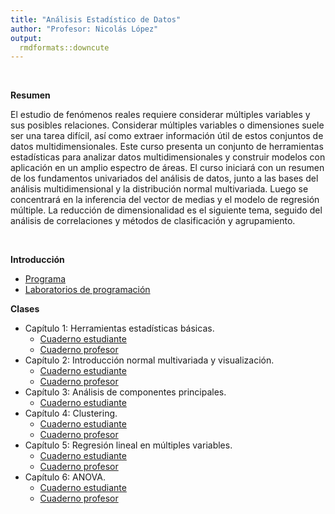 ```yaml
---
title: "Análisis Estadístico de Datos"
author: "Profesor: Nicolás López"
output:
  rmdformats::downcute
---
```


<br>

**Resumen** 

El estudio de fenómenos reales requiere considerar múltiples variables y sus posibles relaciones. Considerar múltiples variables o dimensiones suele ser una tarea difícil, así como extraer información útil de estos conjuntos de datos multidimensionales. Este curso presenta un conjunto de herramientas estadísticas para analizar datos multidimensionales y construir modelos con aplicación en un amplio espectro de áreas. El curso iniciará con un resumen de los fundamentos univariados del análisis de datos, junto a las bases del análisis multidimensional y la distribución normal multivariada. Luego se concentrará en la inferencia del vector de medias y el modelo de regresión múltiple. La reducción de dimensionalidad es el siguiente tema, seguido del análisis de correlaciones y métodos de clasificación y agrupamiento. 

<br>

**Introducción**

- [Programa](https://anlopezl.github.io/files/AED/Programa.pdf)
- [Laboratorios de programación](https://anlopezl.github.io/files/AED/Laboratorios.html)

**Clases**

- Capítulo 1: Herramientas estadísticas básicas.
  - [Cuaderno estudiante](https://anlopezl.github.io/files/AED/NB1_EST.html)
  - [Cuaderno profesor](https://anlopezl.github.io/files/AED/NB1_PRF.html)
- Capítulo 2: Introducción normal multivariada y visualización.
  - [Cuaderno estudiante](https://anlopezl.github.io/files/AED/NB2_EST.html)
  - [Cuaderno profesor](https://anlopezl.github.io/files/AED/NB2_PRF.html)
- Capítulo 3: Análisis de componentes principales.
  - [Cuaderno estudiante](https://anlopezl.github.io/files/AED/NB3.html)
- Capítulo 4: Clustering.
  - [Cuaderno estudiante](https://anlopezl.github.io/files/AED/NB4_E.html)
  - [Cuaderno profesor](https://anlopezl.github.io/files/AED/NB4_P.html)
- Capítulo 5: Regresión lineal en múltiples variables.
  - [Cuaderno estudiante](https://anlopezl.github.io/files/AED/NB5_E.html)
  - [Cuaderno profesor](https://anlopezl.github.io/files/AED/NB5_P.html)
- Capítulo 6: ANOVA.
  - [Cuaderno estudiante](https://anlopezl.github.io/files/AED/NB6.html)
  - [Cuaderno profesor](https://anlopezl.github.io/files/AED/NB6.html)
<!-- **Talleres** -->

<!-- - [Taller 1](https://anlopezl.github.io/files/AED/T01_AED.html): Herramientas estadísticas básicas -->
<!-- - [Taller 2](https://anlopezl.github.io/clases/AED/T02.html): Análisis de componentes principales y clustering. -->
<!-- - [Taller 3](https://anlopezl.github.io/clases/AED/T03.html): Regresión lineal en múltiples variables. -->
